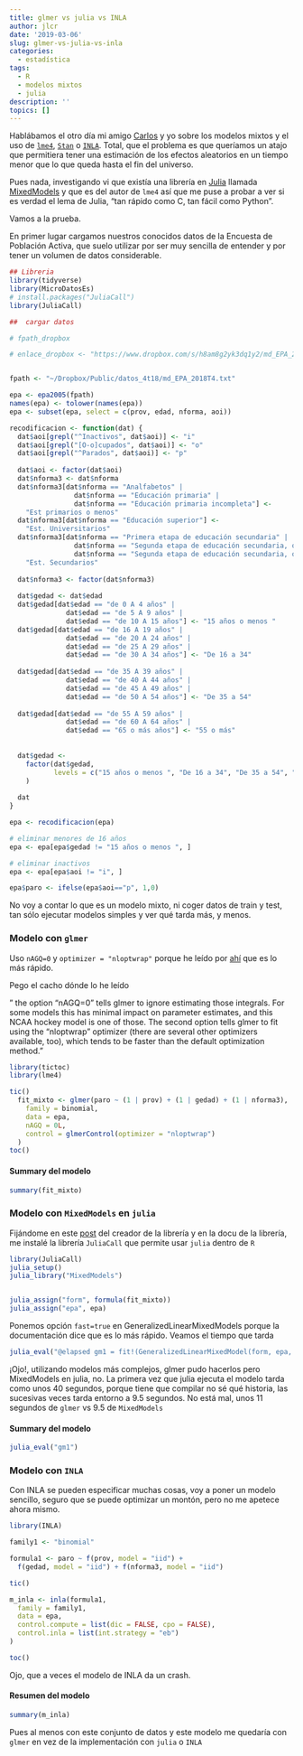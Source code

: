 ```yaml
---
title: glmer vs julia vs INLA
author: jlcr
date: '2019-03-06'
slug: glmer-vs-julia-vs-inla
categories:
  - estadística
tags:
  - R
  - modelos mixtos
  - julia
description: ''
topics: []
---
```


Hablábamos el otro día mi amigo [Carlos](https://www.datanalytics.com/) y yo sobre los modelos mixtos y el uso de [`lme4`](https://github.com/lme4/lme4/), [` Stan`](https://mc-stan.org/) o  [`INLA`](http://www.r-inla.org/). Total, que el problema es que queríamos un atajo que permitiera tener una estimación de los efectos aleatorios en un tiempo menor que lo que queda hasta el fin del universo.

Pues nada, investigando vi que existía una librería en [Julia](https://julialang.org/) llamada [MixedModels](http://dmbates.github.io/MixedModels.jl/latest/constructors/#Fitting-generalized-linear-mixed-models-1) y que es del autor de `lme4` así que me puse a probar a ver si es verdad el lema de Julia, "tan rápido como C, tan fácil como Python".

Vamos a la prueba. 

En primer lugar cargamos nuestros conocidos datos de la Encuesta de Población Activa, que suelo utilizar por ser muy sencilla de entender y por tener un volumen de datos considerable.



```r
## Libreria
library(tidyverse)
library(MicroDatosEs)
# install.packages("JuliaCall")
library(JuliaCall)

##  cargar datos

# fpath_dropbox

# enlace_dropbox <- "https://www.dropbox.com/s/h8am8g2yk3dq1y2/md_EPA_2018T4.txt?dl=0"


fpath <- "~/Dropbox/Public/datos_4t18/md_EPA_2018T4.txt"

epa <- epa2005(fpath)
names(epa) <- tolower(names(epa))
epa <- subset(epa, select = c(prov, edad, nforma, aoi))

recodificacion <- function(dat) {
  dat$aoi[grepl("^Inactivos", dat$aoi)] <- "i"
  dat$aoi[grepl("[O-o]cupados", dat$aoi)] <- "o"
  dat$aoi[grepl("^Parados", dat$aoi)] <- "p"
  
  dat$aoi <- factor(dat$aoi)
  dat$nforma3 <- dat$nforma
  dat$nforma3[dat$nforma == "Analfabetos" |
                dat$nforma == "Educación primaria" |
                dat$nforma == "Educación primaria incompleta"] <-
    "Est primarios o menos"
  dat$nforma3[dat$nforma == "Educación superior"] <-
    "Est. Universitarios"
  dat$nforma3[dat$nforma == "Primera etapa de educación secundaria" |
                dat$nforma == "Segunda etapa de educación secundaria, orientación general" |
                dat$nforma == "Segunda etapa de educación secundaria, orientación profesional"] <-
    "Est. Secundarios"
  
  dat$nforma3 <- factor(dat$nforma3)
  
  dat$gedad <- dat$edad
  dat$gedad[dat$edad == "de 0 A 4 años" |
              dat$edad == "de 5 A 9 años" |
              dat$edad == "de 10 A 15 años"] <- "15 años o menos "
  dat$gedad[dat$edad == "de 16 A 19 años" |
              dat$edad == "de 20 A 24 años" |
              dat$edad == "de 25 A 29 años" |
              dat$edad == "de 30 A 34 años"] <- "De 16 a 34"
  
  dat$gedad[dat$edad == "de 35 A 39 años" |
              dat$edad == "de 40 A 44 años" |
              dat$edad == "de 45 A 49 años" |
              dat$edad == "de 50 A 54 años"] <- "De 35 a 54"
  
  dat$gedad[dat$edad == "de 55 A 59 años" |
              dat$edad == "de 60 A 64 años" |
              dat$edad == "65 o más años"] <- "55 o más"
  
  
  dat$gedad <-
    factor(dat$gedad,
           levels = c("15 años o menos ", "De 16 a 34", "De 35 a 54", "55 o más")
    )
  
  dat
}

epa <- recodificacion(epa)

# eliminar menores de 16 años  
epa <- epa[epa$gedad != "15 años o menos ", ]

# eliminar inactivos
epa <- epa[epa$aoi != "i", ]

epa$paro <- ifelse(epa$aoi=="p", 1,0)

```


No voy a contar lo que es un modelo mixto, ni coger datos de train y test, tan sólo ejecutar modelos simples y ver qué tarda más, y menos.

### Modelo con `glmer`

Uso `nAGQ=0` y `optimizer = "nloptwrap"` porque he leído por [ahí](http://angrystatistician.blogspot.com/2015/10/mixed-models-in-r-bigger-faster-stronger.html) que es lo más rápido. 

Pego el cacho dónde lo he leído

" the option "nAGQ=0" tells glmer to ignore estimating those integrals. For some models this has minimal impact on parameter estimates, and this NCAA hockey model is one of those. The second option tells glmer to fit using the "nloptwrap" optimizer (there are several other optimizers available, too), which tends to be faster than the default optimization method."


```r
library(tictoc)
library(lme4)

tic()
  fit_mixto <- glmer(paro ~ (1 | prov) + (1 | gedad) + (1 | nforma3),
    family = binomial,
    data = epa,
    nAGQ = 0L,
    control = glmerControl(optimizer = "nloptwrap")
  )
toc()

```

#### Summary del modelo

```r
summary(fit_mixto)
```


### Modelo con `MixedModels` en `julia`

Fijándome en este [post](https://rpubs.com/dmbates/377897) del creador de la librería y en la docu de la librería, me instalé la librería  `JuliaCall` que permite usar `julia` dentro de `R`


```r
library(JuliaCall)
julia_setup()
julia_library("MixedModels")


julia_assign("form", formula(fit_mixto))
julia_assign("epa", epa)
```

Ponemos opción `fast=true` en GeneralizedLinearMixedModels porque la documentación dice que es lo más rápido.
Veamos el tiempo que tarda

```r
julia_eval("@elapsed gm1 = fit!(GeneralizedLinearMixedModel(form, epa, Bernoulli()), fast=true)")

```

¡Ojo!, utilizando modelos más complejos, glmer pudo hacerlos pero MixedModels en julia, no. La primera vez que julia ejecuta el modelo tarda como unos 40 segundos, porque tiene que compilar no sé qué historia, las sucesivas veces tarda entorno a 9.5 segundos. No está mal, unos 11 segundos de `glmer` vs 9.5 de `MixedModels`

#### Summary del modelo

```r
julia_eval("gm1")
```



### Modelo con `INLA`

Con INLA se pueden especificar muchas cosas, voy a poner un modelo sencillo, seguro que se puede optimizar un montón, pero no me apetece ahora mismo. 


```r

library(INLA)

family1 <- "binomial"

formula1 <- paro ~ f(prov, model = "iid") +
  f(gedad, model = "iid") + f(nforma3, model = "iid")

tic()

m_inla <- inla(formula1,
  family = family1,
  data = epa,
  control.compute = list(dic = FALSE, cpo = FALSE),
  control.inla = list(int.strategy = "eb")
)

toc()

```

Ojo, que a veces el modelo de  INLA da un crash.


#### Resumen del modelo

```r
summary(m_inla)
```


Pues al menos con este conjunto de datos y este modelo me quedaría con `glmer`  en vez de la implementación con `julia` o `INLA`


